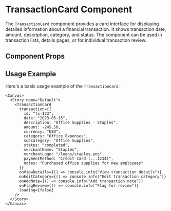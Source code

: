 

<Meta of={TransactionCard} />

# TransactionCard Component

The `TransactionCard` component provides a card interface for displaying detailed information about a financial transaction. It shows transaction date, amount, description, category, and status. The component can be used in transaction lists, details pages, or for individual transaction review.

## Component Props

<Canvas of={TransactionCard} />

<Controls />

## Usage Example

Here's a basic usage example of the `TransactionCard`:

```tsx
<Canvas>
  <Story name="Default">
    <TransactionCard
      transaction={{
        id: "tx-123",
        date: "2023-05-15",
        description: "Office Supplies - Staples",
        amount: -245.50,
        currency: "USD",
        category: "Office Expenses",
        subcategory: "Office Supplies",
        status: "completed",
        merchantName: "Staples",
        merchantLogo: "/logos/staples.png",
        paymentMethod: "Credit Card (...1234)",
        notes: "Purchased office supplies for new employees"
      }}
      onViewDetails={() => console.info("View transaction details")}
      onEditCategory={() => console.info("Edit transaction category")}
      onAddNote={() => console.info("Add transaction note")}
      onFlagReview={() => console.info("Flag for review")}
      loading={false}
    />
  </Story>
</Canvas>
``` 
